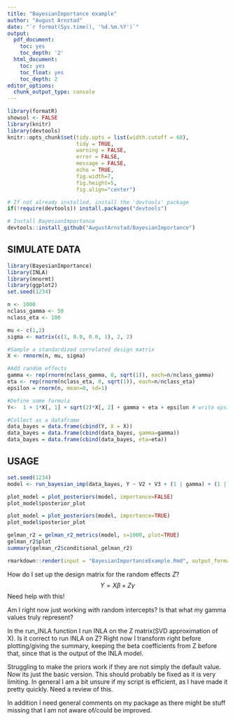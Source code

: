 ```yaml
---
title: "BayesianImportance example"
author: "August Arnstad"
date: "`r format(Sys.time(), '%d.%m.%Y')`"
output:
  pdf_document:
    toc: yes
    toc_depth: '2'
  html_document:
    toc: yes
    toc_float: yes
    toc_depth: 2
editor_options: 
  chunk_output_type: console
---
```



```r
library(formatR)
showsol <- FALSE
library(knitr)
library(devtools)
knitr::opts_chunk$set(tidy.opts = list(width.cutoff = 68), 
                      tidy = TRUE, 
                      warning = FALSE, 
                      error = FALSE, 
                      message = FALSE, 
                      echo = TRUE, 
                      fig.width=7, 
                      fig.height=5, 
                      fig.align="center")
```

```r
# If not already installed, install the 'devtools' package
if(!require(devtools)) install.packages("devtools")

# Install BayesianImportance
devtools::install_github("AugustArnstad/BayesianImportance")
```

## SIMULATE DATA
```r
library(BayesianImportance)
library(INLA)
library(mnormt)
library(ggplot2)
set.seed(1234)

n <- 1000
nclass_gamma <- 50
nclass_eta <- 100

mu <- c(1,2)
sigma <- matrix(c(1, 0.0, 0.0, 1), 2, 2)

#Sample a standardized correlated design matrix
X <- rmnorm(n, mu, sigma)

#Add random effects
gamma <- rep(rnorm(nclass_gamma, 0, sqrt(1)), each=n/nclass_gamma)
eta <- rep(rnorm(nclass_eta, 0, sqrt(1)), each=n/nclass_eta)
epsilon = rnorm(n, mean=0, sd=1)

#Define some formula
Y<-  1 + 1*X[, 1] + sqrt(2)*X[, 2] + gamma + eta + epsilon # write epsilon as a random effect

#Collect as a dataframe
data_bayes = data.frame(cbind(Y, X = X))
data_bayes = data.frame(cbind(data_bayes, gamma=gamma)) 
data_bayes = data.frame(cbind(data_bayes, eta=eta))
```

## USAGE
```r
set.seed(1234)
model <- run_bayesian_imp(data_bayes, Y ~ V2 + V3 + (1 | gamma) + (1 | eta))
```

```r
plot_model = plot_posteriors(model, importance=FALSE)
plot_model$posterior_plot
```

```r
plot_model = plot_posteriors(model, importance=TRUE)
plot_model$posterior_plot
```

```r
gelman_r2 = gelman_r2_metrics(model, s=1000, plot=TRUE)
gelman_r2$plot
summary(gelman_r2$conditional_gelman_r2)
```

```r
rmarkdown::render(input = "BayesianImportanceExample.Rmd", output_format = "pdf_document")
```


How do I set up the design matrix for the random effects $Z$?
$$
Y = X\beta + Z\gamma
$$
Need help with this!

Am I right now just working with random intercepts? Is that what my gamma values truly represent?

In the run_INLA function I run INLA on the Z matrix(SVD approximation of X). Is it correct to run INLA on Z? Right now I transform right before plotting/giving the summary, keeping the beta coefficients from Z before that, since that is the output of the INLA model.

Struggling to make the priors work if they are not simply the default value. Now its just the basic version. This should probably be fixed as it is very limiting. In general I am a bit unsure if my script is efficient, as I have made it pretty quickly. Need a review of this. 

In addition I need general comments on my package as there might be stuff missing that I am not aware of/could be improved. 
